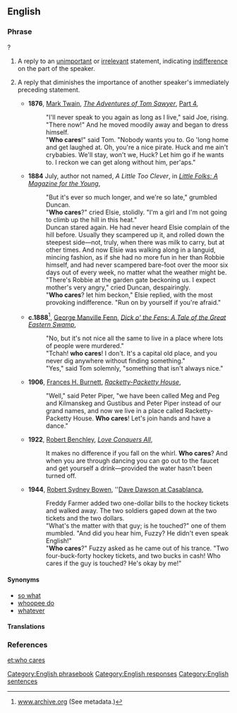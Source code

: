 ==English==

===Phrase===
{{head|en|phrase|head=[[who]] [[cares]]}}?

# {{colloquial|rhetorical question}} A reply to an [[unimportant]] or [[irrelevant]] statement, indicating [[indifference]] on the part of the speaker.
# {{colloquial|rhetorical question}} A reply that diminishes the importance of another speaker's immediately preceding statement.
#* '''1876''', [[w:Mark Twain|Mark Twain]], ''[[w:The Adventures of Tom Sawyer|The Adventures of Tom Sawyer]]'', [http://www.gutenberg.org/files/74/74-h/p4.htm Part 4],
#*: "I'll never speak to you again as long as I live," said Joe, rising. "There now!" And he moved moodily away and began to dress himself.
#*: "'''Who cares'''!" said Tom. "Nobody wants you to. Go 'long home and get laughed at. Oh, you're a nice pirate. Huck and me ain't crybabies. We'll stay, won't we, Huck? Let him go if he wants to. I reckon we can get along without him, per'aps."
#* '''1884''' July, author not named, ''A Little Too Clever'', in ''[http://www.gutenberg.org/files/27564/27564-h/27564-h.htm Little Folks: A Magazine for the Young]'',
#*: "But it's ever so much longer, and we're so late," grumbled Duncan.
#*: "'''Who cares'''?" cried Elsie, stolidly. "I'm a girl and I'm not going to climb up the hill in this heat."
#*: Duncan stared again. He had never heard Elsie complain of the hill before. Usually they scampered up it, and rolled down the steepest side—not, truly, when there was milk to carry, but at other times. And now Elsie was walking along in a languid, mincing fashion, as if she had no more fun in her than Robbie himself, and had never scampered bare-foot over the moor six days out of every week, no matter what the weather might be.
#*: "There's Robbie at the garden gate beckoning us. I expect mother's very angry," cried Duncan, despairingly.
#*: "'''Who cares'''? let him beckon," Elsie replied, with the most provoking indifference. "Run on by yourself if you're afraid."
#* '''c.1888'''<ref>[http://www.archive.org/details/dickofenstaleofg00fenniala www.archive.org] (See metadata.)</ref>, [[w:George Manville Fenn|George Manville Fenn]], ''[http://www.gutenberg.org/files/21306/21306.txt Dick o' the Fens: A Tale of the Great Eastern Swamp]'',
#*: "No, but it's not nice all the same to live in a place where lots of people were murdered."
#*: "Tchah! '''who cares'''!  I don't.  It's a capital old place, and you never dig anywhere without finding something."
#*: "Yes," said Tom solemnly, "something that isn't always nice."
#* '''1906''', [[w:Frances Hodgson Burnett|Frances H. Burnett]], ''[http://www.gutenberg.org/dirs/8/5/7/8574/8574.txt Racketty-Packetty House]'',
#*: "Well," said Peter Piper, "we have been called Meg and Peg and Kilmanskeg and Gustibus and Peter Piper instead of our grand names, and now we live in a place called Racketty-Packetty House. '''Who cares'''! Let's join hands and have a dance."
#* '''1922''', [[w:Robert Benchley|Robert Benchley]], ''[http://www.gutenberg.org/files/15851/15851-h/15851-h.htm Love Conquers All]'',
#*: It makes no difference if you fall on the whirl. '''Who cares'''? And when you are through dancing you can go out to the faucet and get yourself a drink—provided the water hasn't been turned off.
#* '''1944''', [[w:Robert Sydney Bowen|Robert Sydney Bowen]], ''[http://www.gutenberg.org/files/32331/32331-h/32331-h.htm Dave Dawson at Casablanca],
#*: Freddy Farmer added two one-dollar bills to the hockey tickets and walked away. The two soldiers gaped down at the two tickets and the two dollars.
#*: "What's the matter with that guy; is he touched?" one of them mumbled. "And did you hear him, Fuzzy? He didn't even speak English!"
#*: "'''Who cares'''?" Fuzzy asked as he came out of his trance. "Two four-buck-forty hockey tickets, and two bucks in cash! Who cares if the guy is touched? He's okay by me!"

====Synonyms====
* [[so what]]
* [[whoopee do]]
* [[whatever]]

====Translations====
{{trans-see|reply to an unimportant statement|so what}}

===References===
<references />

[[Category:English phrasebook]]
[[Category:English responses]]
[[Category:English sentences]]

[[et:who cares]]